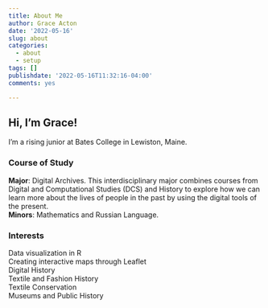 ```yaml
---
title: About Me
author: Grace Acton
date: '2022-05-16'
slug: about
categories:
  - about
  - setup
tags: []
publishdate: '2022-05-16T11:32:16-04:00'
comments: yes

---
```

## Hi, I'm Grace!  
I'm a rising junior at Bates College in Lewiston, Maine.   
      
### Course of Study  
**Major**: Digital Archives. This interdisciplinary major combines courses
      from Digital and Computational Studies (DCS) and History to explore how we
      can learn more about the lives of people in the past by using the digital 
      tools of the present.  
**Minors**: Mathematics and Russian Language.  
      
### Interests

Data visualization in R  
Creating interactive maps through Leaflet  
Digital History  
Textile and Fashion History  
Textile Conservation  
Museums and Public History  